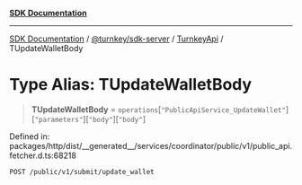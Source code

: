 [**SDK Documentation**](../../../../../README.mdx)

***

[SDK Documentation](../../../../../packages.mdx) / [@turnkey/sdk-server](../../../README.mdx) / [TurnkeyApi](../README.mdx) / TUpdateWalletBody

# Type Alias: TUpdateWalletBody

> **TUpdateWalletBody** = `operations`\[`"PublicApiService_UpdateWallet"`\]\[`"parameters"`\]\[`"body"`\]\[`"body"`\]

Defined in: packages/http/dist/\_\_generated\_\_/services/coordinator/public/v1/public\_api.fetcher.d.ts:68218

`POST /public/v1/submit/update_wallet`
